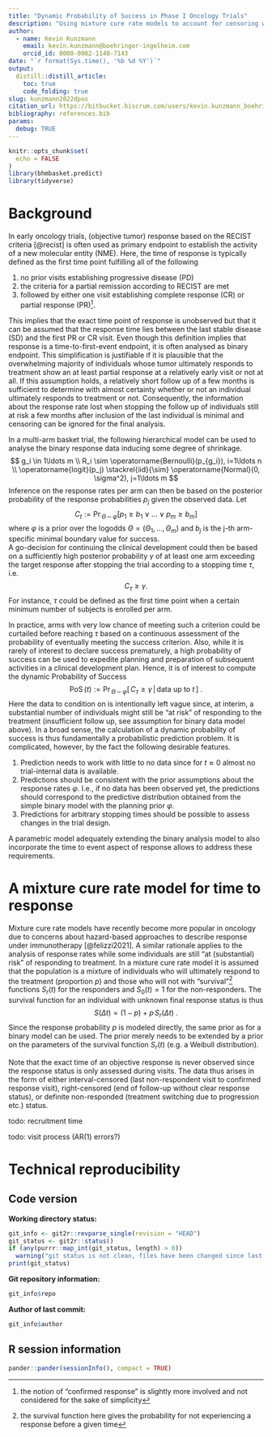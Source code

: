 ```yaml
---
title: "Dynamic Probability of Success in Phase I Oncology Trials"
description: "Using mixture cure rate models to account for censoring when computing probability of success dynamically as response data accurues."
author: 
  - name: Kevin Kunzmann
    email: kevin.kunzmann@boehringer-ingelheim.com
    orcid_id: 0000-0002-1140-7143
date: "`r format(Sys.time(), '%b %d %Y')`"
output:
  distill::distill_article:
    toc: true
    code_folding: true
slug: kunzmann2022dpos
citation_url: https://bitbucket.biscrum.com/users/kevin.kunzmann_boehringer-ingelheim.com/repos/bhmbasket.predict/browse
bibliography: references.bib
params:
  debug: TRUE
---
```


```r
knitr::opts_chunk$set(
  echo = FALSE
)
library(bhmbasket.predict)
library(tidyverse)
```

# Background 

In early oncology trials, (objective tumor) response based on the RECIST criteria
[@recist] is often used as primary endpoint to establish the activity of a 
new molecular entity (NME).
Here, the time of response is typically defined as the first time point fulfilling 
all of the following

1. no prior visits establishing progressive disease (PD)
2. the criteria for a partial remission according to RECIST are met
3. followed by either one visit establishing complete response (CR) or 
partial response (PR)^[the notion of "confirmed response" is slightly more involved and not considered for the sake of simplicity]. 

This implies that the exact time point of response is unobserved but that it
can be assumed that the response time lies between the last stable disease (SD)
and the first PR or CR visit. 
Even though this definition implies that response is a time-to-first-event endpoint,
it is often analysed as binary endpoint.
This simplification is justifiable if it is plausible that the overwhelming majority
of individuals whose tumor ultimately responds to treatment show an at least
partial response at a relatively early visit or not at all.
If this assumption holds, a relatively short follow up of a few months is 
sufficient to determine with almost certainty whether or not an individual ultimately
responds to treatment or not.
Consequently, the information about the response rate lost when stopping the
follow up of individuals still at risk a few months after inclusion of the
last individual is minimal and censoring can be ignored for the final analysis.

In a multi-arm basket trial, the following hierarchical model can be used to 
analyse the binary response data inducing some degree of shrinkage.
$$
g_i \in 1\ldots m \\ 
R_i \sim \operatorname{Bernoulli}(p_{g_i}), i=1\ldots n \\
\operatorname{logit}(p_j) \stackrel{iid}{\sim} \operatorname{Normal}(0, \sigma^2), j=1\ldots m
$$
Inference on the response rates per arm can then be based on the posterior
probability of the response probabilities $p_j$ given the observed data.
Let 
$$
C_t := \operatorname{Pr}_{\,\Theta\,\sim\,\varphi}\big[p_1 \geq b_1 \vee \ldots \vee p_m\geq b_m \big]
$$
where $\varphi$ is a prior over the logodds $\Theta=(\Theta_1,\ldots,\Theta_m)$ and
$b_j$ is the j-th arm-specific minimal boundary value for success.  
A go-decision for continuing the clinical development could then be based on
a sufficiently high posterior probability $\gamma$ of at least one arm exceeding the 
target response after stopping the trial according to a stopping time $\tau$, i.e.
$$
C_\tau \geq \gamma.
$$
For instance, $\tau$ could be defined as the first time point when a certain
minimum number of subjects is enrolled per arm. 

In practice, arms with very low chance of meeting such a criterion
could be curtailed before reaching $\tau$ based on a continuous assessment of 
the probability of eventually meeting the success criterion.
Also, while it is rarely of interest to declare success prematurely, 
a high probability of success can be used to expedite planning and preparation of 
subsequent activities in a clinical development plan.
Hence, it is of interest to compute the dynamic Probability of Success 
$$
\operatorname{PoS}(t) := \operatorname{Pr}_{\,\Theta\,\sim\,\varphi}\big[\,C_\tau\geq \gamma\,|\, \text{data up to } t \,\big] \ .
$$
Here the data to condition on is intentionally left vague since, at interim,
a substantial number of individuals might still be "at risk" of responding to the
treatment (insufficient follow up, see assumption for binary data model above).
In a broad sense, the calculation of a dynamic probability of success is thus 
fundamentally a probabilistic prediction problem.
It is complicated, however, by the fact the following desirable features.

1. Prediction needs to work with little to no data since for $t\approx 0$
almost no trial-internal data is available.
2. Predictions should be consistent with the prior assumptions about the 
response rates $\varphi$. 
I.e., if no data has been observed yet, the predictions should correspond to the 
predictive distribution obtained from the simple binary model with the planning prior 
$\varphi$.
3. Predictions for arbitrary stopping times should be possible to assess changes
in the trial design.

A parametric model adequately extending the binary analysis model to also 
incorporate the time to event aspect of response allows to address these
requirements.


# A mixture cure rate model for time to response

Mixture cure rate models have recently become more popular in oncology due to
concerns about hazard-based approaches to describe response under immunotherapy
[@felizzi2021].
A similar rationale applies to the analysis of response rates while some
individuals are still "at (substantial) risk" of responding to treatment.
In a mixture cure rate model it is assumed that the population is a mixture of
individuals who will ultimately respond to the treatment (proportion $p$) and 
those who will not with "survival"^[the survival function here gives the probability for not experiencing a response before a given time] functions $S_r(t)$ for the responders and 
$S_{0}(t)=1$ for the non-responders.
The survival function for an individual with unknown final response status is thus
$$
S(\Delta t) = (1 - p) + p\,S_r(\Delta t)\ .
$$
Since the response probability $p$ is modeled directly, 
the same prior as for a binary model can be used.
The prior merely needs to be extended by a prior on the parameters of the survival
function $S_r(t)$ (e.g. a Weibull distribution).

Note that the exact time of an objective response is never observed since the
response status is only assessed during visits. 
The data thus arises in the form of either interval-censored 
(last non-respondent visit to confirmed response visit), right-censored (end of follow-up without clear response status),
or definite non-responded (treatment switching due to progression etc.) status. 

todo: recruitment time

todo: visit process (AR(1) errors?)


# Technical reproducibility {.appendix}

## Code version {.appendix}

**Working directory status:**

```r
git_info <- git2r::revparse_single(revision = "HEAD")
git_status <- git2r::status()
if (any(purrr::map_int(git_status, length) > 0))
  warning("git status is not clean, files have been changed since last commit")
print(git_status)
```

**Git repository information:**

```r
git_info$repo
```

**Author of last commit:**

```r
git_info$author
```


## R session information {.appendix}

```r
pander::pander(sessionInfo(), compact = TRUE)
```
